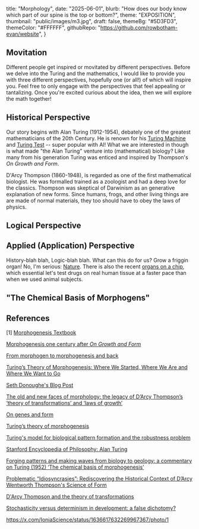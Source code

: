   title: "Morphology",
  date: "2025-06-01",
  blurb: "How does our body know which part of our spine is the top or bottom?",
  theme: "EXPOSITION",
  thumbnail: "public/images/m3.jpg", 
  draft: false,
  themeBg: "#5D3FD3",
  themeColor: "#FFFFFF",
  githubRepo: "https://github.com/rowbotham-evan/website",
}






## Movitation
Different people get inspired or movitated by different perspectives. Before we delve into the Turing and the mathematics, I would like to provide you with three different perspectives, hopefully one (or all!) of which will inspire you. Feel free to only engage with the perspectives that feel appealing or tantalizing. Once you're excited curious about the idea, then we will explore the math together! 


## Historical Perspective 
Our story begins with Alan Turing (1912-1954), debately one of the greatest mathematicians of the 20th Century. He is renown for his [Turing Machine]() and [Turing Test](https://oecs.mit.edu/pub/uli3iiu9/release/2) -- super popular with AI! What we are interested in though is what made "the Alan Turing" venture into (mathematical) biology? Like many from his generation Turing was enticed and inspired by Thompson's *On Growth and Form*.

D'Arcy Thompson (1860-1948), is regarded as one of the first mathematical biologist. He was formalled trained as a zoologist and had a deep love for the classics. Thompson was skeptical of Darwinism as an generative explanation of new forms. Since humans, frogs, and other living things are are made of normal materials, they too should have to obey the laws of physics. 


## Logical Perspective



## Applied (Application) Perspective
History-blah blah, Logic-blah blah. What can this do for us? Grow a friggin organ! No, I'm serious: [Nature](https://www.nature.com/articles/d41586-025-02183-9). There is also the recent [organs on a chip](https://wyss.harvard.edu/technology/human-organs-on-chips/), which essential let's test drugs on real human tissue at a faster pace than when we used animal subjects.



## "The Chemical Basis of Morphogens"


## References

[1] [Morphogenesis Textbook](https://www.sciencedirect.com/topics/biochemistry-genetics-and-molecular-biology/morphogenesis)

[Morphogenesis one century after *On Growth and Form*](https://journals.biologists.com/dev/article/144/23/4197/19273/Morphogenesis-one-century-after-On-Growth-and-Form)

[From morphogen to morphogenesis and back](https://www.nature.com/articles/nature21348)

[Turing’s Theory of Morphogenesis: Where We Started, Where We Are and Where We Want to Go](https://link.springer.com/chapter/10.1007/978-3-319-43669-2_13)

[Seth Donoughe's Blog Post](https://www.sethdonoughe.com/patterning-and-morphogenesis)


[The old and new faces of morphology: the legacy of D’Arcy Thompson’s ‘theory of transformations’ and ‘laws of growth’](https://pubmed.ncbi.nlm.nih.gov/29183941/)

[On genes and form](https://journals.biologists.com/dev/article/144/23/4203/19241/On-genes-and-form)

[Turing’s theory of morphogenesis](https://academic.oup.com/book/40646/chapter/348321814)

[Turing's model for biological pattern formation and the robustness problem](https://royalsocietypublishing.org/doi/10.1098/rsfs.2011.0113#d1e230)

[Stanford Encyclopedia of Philosophy: Alan Turing](https://plato.stanford.edu/entries/turing/#LogPhy)

[Forging patterns and making waves from biology to geology: a commentary on Turing (1952) ‘The chemical basis of morphogenesis’](https://royalsocietypublishing.org/doi/10.1098/rstb.2014.0218#d6263504e1)

[Problematic “Idiosyncrasies”: Rediscovering the Historical Context of D’Arcy Wentworth Thompson's Science of Form](https://www.filosoficas.unam.mx/docs/611/files/Sesion%205/Problematic_Idiosyncrasies_Rediscovering%20%5B54187%5D.pdf)

[D'Arcy Thompson and the theory of transformations](https://www.nature.com/articles/nrg1835)

[Stochasticity versus determinism in development: a false dichotomy?](https://pubmed.ncbi.nlm.nih.gov/20877326/)

https://x.com/IoniaScience/status/1636617632269967367/photo/1

